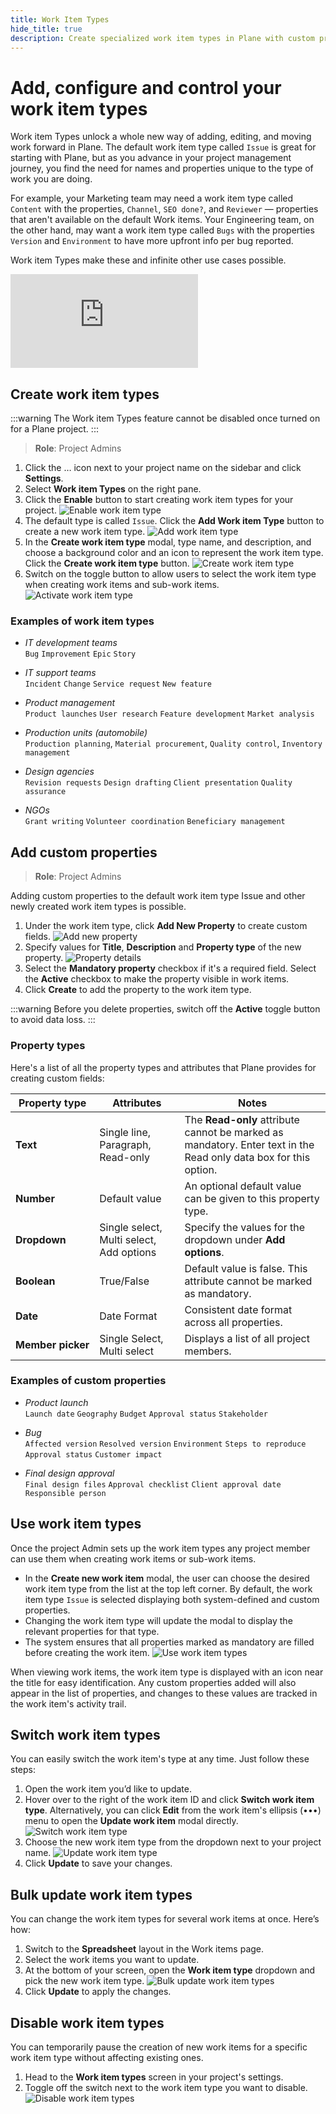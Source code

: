 ```yaml
---
title: Work Item Types
hide_title: true
description: Create specialized work item types in Plane with custom properties, icons, and colors for different teams and workflows to streamline project management.
---
```



<div className="tag-wrapper">
 <h1>Add, configure and control your work item types</h1>
<Tags 
  tags={[ 
    { name: "Pro", link:"https://plane.so/pricing", additionalClass: "pro" }
  ]} 
 />
</div>

Work item Types unlock a whole new way of adding, editing, and moving work forward in Plane. The default work item type called `Issue` is great for starting with Plane, but as you advance in your project management journey, you find the need for names and properties unique to the type of work you are doing.

For example, your Marketing team may need a work item type called `Content` with the properties, `Channel`, `SEO done?`, and `Reviewer` — properties that aren't available on the default Work items. Your Engineering team, on the other hand, may want a work item type called `Bugs` with the properties `Version` and `Environment` to have more upfront info per bug reported.

Work item Types make these and infinite other use cases possible.

<div style={{ position: "relative", paddingBottom: "calc(56.67989417989418% + 41px)", height: "0", width: "100%" }}>
    <iframe src="https://demo.arcade.software/V1jNWxXip4waqo9CgkO3?embed&embed_mobile=tab&embed_desktop=inline&show_copy_link=true" frameborder="0" loading="lazy" webkitallowfullscreen mozallowfullscreen allowfullscreen style={{ position: "absolute", top: "0", left: "0", width: "100%", height: "100%", colorScheme: "light"}} title="Set up your workspace">
    </iframe>
</div>

## Create work item types

:::warning 
The Work item Types feature cannot be disabled once turned on for a Plane project.
:::

> **Role**: Project Admins

1. Click the … icon next to your project name on the sidebar and click **Settings**.
2. Select **Work item Types** on the right pane.
3. Click the **Enable** button to start creating work item types for your project.
![Enable work item type](https://media.docs.plane.so/issues/enable-issue-types.webp#center)
4. The default type is called `Issue`. Click the **Add Work item Type** button to create a new work item type.
![Add work item type](https://media.docs.plane.so/issues/add-issue-type.webp#center)
5. In the **Create work item type** modal, type name, and description, and choose a background color and an icon to represent the work item type. Click the **Create work item type** button.
![Create work item type](https://media.docs.plane.so/issues/create-issue-type.webp#center)
6. Switch on the toggle button to allow users to select the work item type when creating work items and sub-work items.
![Activate work item type](https://media.docs.plane.so/issues/activate-issue-type.webp#center)

### Examples of work item types

- *IT development teams*   
`Bug` `Improvement` `Epic` `Story`


- *IT support teams*  
`Incident` `Change` `Service request` `New feature`

- *Product management*  
`Product launches` `User research` `Feature development` `Market analysis`

- *Production units (automobile)*  
`Production planning`, `Material procurement`, `Quality control`, `Inventory management`

- *Design agencies*   
`Revision requests` `Design drafting` `Client presentation` `Quality assurance`

- *NGOs*  
`Grant writing` `Volunteer coordination` `Beneficiary management`

## Add custom properties
> **Role**: Project Admins

Adding custom properties to the default work item type Issue and other newly created work item types is possible.

1. Under the work item type, click **Add New Property** to create custom fields.
![Add new property](https://media.docs.plane.so/issues/add-new-property.webp#center)
2. Specify values for **Title**, **Description** and **Property type** of the new property. 
  ![Property details](https://media.docs.plane.so/issues/property-details.webp#center)
3. Select the **Mandatory property** checkbox if it's a required field. Select the **Active** checkbox to make the property visible in work items. 
4. Click **Create** to add the property to the work item type. 

:::warning
Before you delete properties, switch off the **Active** toggle button to avoid data loss.
:::

### Property types

Here's a list of all the property types and attributes that Plane provides for creating custom fields: 

| Property&nbsp;type | Attributes | Notes|
| --------------| ------------------- |---- |
| **Text** | Single line, Paragraph, Read-only | The **Read-only** attribute cannot be marked as mandatory. Enter text in the Read only data box for this option.|
| **Number** | Default value | An optional default value can be given to this property type.|
| **Dropdown** | Single select, Multi select, Add options | Specify the values for the dropdown under **Add options**. |
| **Boolean** | True/False | Default value is false. This attribute cannot be marked as mandatory. |
| **Date** | Date Format | Consistent date format across all properties. | 
| **Member&nbsp;picker** | Single Select, Multi select | Displays a list of all project members. |                  


### Examples of custom properties

- *Product launch*  
`Launch date` `Geography` `Budget` `Approval status` `Stakeholder`

- *Bug*  
`Affected version` `Resolved version` `Environment` `Steps to reproduce` `Approval status` `Customer impact`

- *Final design approval*  
`Final design files` `Approval checklist` `Client approval date` `Responsible person`

## Use work item types

Once the project Admin sets up the work item types any project member can use them when creating work items or sub-work items.

- In the **Create new work item** modal, the user can choose the desired work item type from the list at the top left corner. By default, the work item type `Issue` is selected displaying both system-defined and custom properties.
- Changing the work item type will update the modal to display the relevant properties for that type.
- The system ensures that all properties marked as mandatory are filled before creating the work item.
![Use work item types](https://media.docs.plane.so/issues/use-issue-type.webp#center)

When viewing work items, the work item type is displayed with an icon near the title for easy identification. Any custom properties added will also appear in the list of properties, and changes to these values are tracked in the work item's activity trail.

## Switch work item types

You can easily switch the work item's type at any time. Just follow these steps:

1. Open the work item you’d like to update.
2. Hover over to the right of the work item ID and click **Switch work item type**. Alternatively, you can click **Edit** from the work item's ellipsis (•••) menu to open the **Update work item** modal directly.
  ![Switch work item type](https://media.docs.plane.so/issues/switch-issue-type.webp#center)
3. Choose the new work item type from the dropdown next to your project name.
    ![Update work item type](https://media.docs.plane.so/issues/update-issue-type.webp#center)
4. Click **Update** to save your changes.

## Bulk update work item types

You can change the work item types for several work items at once. Here’s how:

1. Switch to the **Spreadsheet** layout in the Work items page. 
2. Select the work items you want to update.
3. At the bottom of your screen, open the **Work item type** dropdown and pick the new work item type.
    ![Bulk update work item types](https://media.docs.plane.so/issues/bulk-update-issue-types.webp#center)
4. Click **Update** to apply the changes.

## Disable work item types

You can temporarily pause the creation of new work items for a specific work item type without affecting existing ones. 

1. Head to the **Work item types** screen in your project's settings.
2. Toggle off the switch next to the work item type you want to disable.
    ![Disable work item types](https://media.docs.plane.so/issues/disable-issue-types.webp#center)





